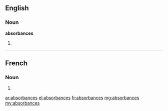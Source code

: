 ==English==

===Noun===
'''absorbances'''

# {{plural of|absorbance}}

----

==French==

===Noun===
{{head|fr|plural}} {{f|p}}

# {{plural of|absorbance|lang=fr}}

[[ar:absorbances]]
[[el:absorbances]]
[[fr:absorbances]]
[[mg:absorbances]]
[[my:absorbances]]